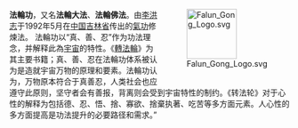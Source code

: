 <div style="float:right;margin-left:0.5em">
[[Image:Falun_Gong_Logo.svg|90px]]
</div>
'''法輪功'''，又名'''法輪大法'''、'''法輪佛法'''。由[[李洪志|李洪志]]于1992年5月在[[中華人民共和國|中国]][[吉林省|吉林省]]传出的[[氣功|氣功]]修煉法。
法輪功以“真、善、忍”作为功法理念，并解释此為[[宇宙|宇宙]]的特性。《[[转法轮_(书)|轉法輪]]》为其主要书籍；真、善、忍在法輪功体系被认为是造就宇宙万物的原理和要素。法輪功认为，万物原本符合于真善忍，人类社会也应遵守此原则，坚守者会有善报，背离则会受到宇宙特性的制约。《转法轮》对于心性的解释为包括德、忍、悟、捨、寡欲、捨棄执著、吃苦等多方面元素。人心性的多方面提高是功法提升的必要路径和需求。”